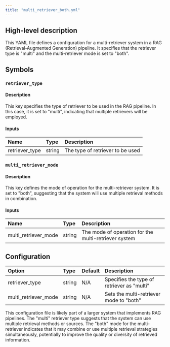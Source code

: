 ```yaml
---
title: "multi_retriever_both.yml"
---
```


## High-level description
This YAML file defines a configuration for a multi-retriever system in a RAG (Retrieval-Augmented Generation) pipeline. It specifies that the retriever type is "multi" and the multi-retriever mode is set to "both".

## Symbols

### `retriever_type`
#### Description
This key specifies the type of retriever to be used in the RAG pipeline. In this case, it is set to "multi", indicating that multiple retrievers will be employed.

#### Inputs
| Name | Type | Description |
|:-----|:-----|:------------|
| retriever_type | string | The type of retriever to be used |

### `multi_retriever_mode`
#### Description
This key defines the mode of operation for the multi-retriever system. It is set to "both", suggesting that the system will use multiple retrieval methods in combination.

#### Inputs
| Name | Type | Description |
|:-----|:-----|:------------|
| multi_retriever_mode | string | The mode of operation for the multi-retriever system |

## Configuration
| Option | Type | Default | Description |
|:-------|:-----|:--------|:------------|
| retriever_type | string | N/A | Specifies the type of retriever as "multi" |
| multi_retriever_mode | string | N/A | Sets the multi-retriever mode to "both" |

This configuration file is likely part of a larger system that implements RAG pipelines. The "multi" retriever type suggests that the system can use multiple retrieval methods or sources. The "both" mode for the multi-retriever indicates that it may combine or use multiple retrieval strategies simultaneously, potentially to improve the quality or diversity of retrieved information.